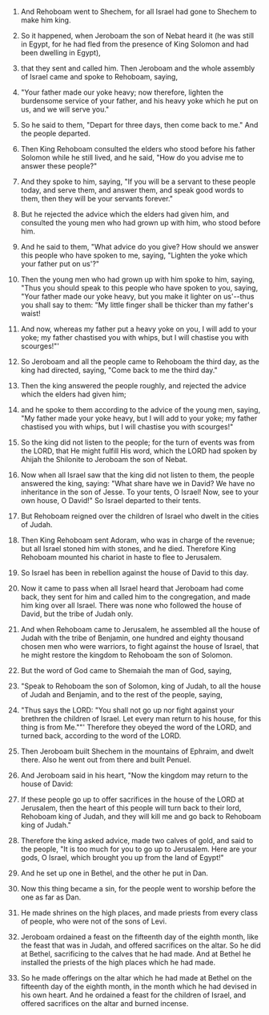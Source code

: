 
1. And Rehoboam went to Shechem, for all Israel had gone to Shechem to make him king.

2. So it happened, when Jeroboam the son of Nebat heard it (he was still in Egypt, for he had fled from the presence of King Solomon and had been dwelling in Egypt),

3. that they sent and called him. Then Jeroboam and the whole assembly of Israel came and spoke to Rehoboam, saying,

4. "Your father made our yoke heavy; now therefore, lighten the burdensome service of your father, and his heavy yoke which he put on us, and we will serve you."

5. So he said to them, "Depart for three days, then come back to me." And the people departed.

6. Then King Rehoboam consulted the elders who stood before his father Solomon while he still lived, and he said, "How do you advise me to answer these people?"

7. And they spoke to him, saying, "If you will be a servant to these people today, and serve them, and answer them, and speak good words to them, then they will be your servants forever."

8. But he rejected the advice which the elders had given him, and consulted the young men who had grown up with him, who stood before him.

9. And he said to them, "What advice do you give? How should we answer this people who have spoken to me, saying, "Lighten the yoke which your father put on us'?"

10. Then the young men who had grown up with him spoke to him, saying, "Thus you should speak to this people who have spoken to you, saying, "Your father made our yoke heavy, but you make it lighter on us'--thus you shall say to them: "My little finger shall be thicker than my father's waist!

11. And now, whereas my father put a heavy yoke on you, I will add to your yoke; my father chastised you with whips, but I will chastise you with scourges!"'

12. So Jeroboam and all the people came to Rehoboam the third day, as the king had directed, saying, "Come back to me the third day."

13. Then the king answered the people roughly, and rejected the advice which the elders had given him;

14. and he spoke to them according to the advice of the young men, saying, "My father made your yoke heavy, but I will add to your yoke; my father chastised you with whips, but I will chastise you with scourges!"

15. So the king did not listen to the people; for the turn of events was from the LORD, that He might fulfill His word, which the LORD had spoken by Ahijah the Shilonite to Jeroboam the son of Nebat.

16. Now when all Israel saw that the king did not listen to them, the people answered the king, saying: "What share have we in David? We have no inheritance in the son of Jesse. To your tents, O Israel! Now, see to your own house, O David!" So Israel departed to their tents.

17. But Rehoboam reigned over the children of Israel who dwelt in the cities of Judah.

18. Then King Rehoboam sent Adoram, who was in charge of the revenue; but all Israel stoned him with stones, and he died. Therefore King Rehoboam mounted his chariot in haste to flee to Jerusalem.

19. So Israel has been in rebellion against the house of David to this day.

20. Now it came to pass when all Israel heard that Jeroboam had come back, they sent for him and called him to the congregation, and made him king over all Israel. There was none who followed the house of David, but the tribe of Judah only.

21. And when Rehoboam came to Jerusalem, he assembled all the house of Judah with the tribe of Benjamin, one hundred and eighty thousand chosen men who were warriors, to fight against the house of Israel, that he might restore the kingdom to Rehoboam the son of Solomon.

22. But the word of God came to Shemaiah the man of God, saying,

23. "Speak to Rehoboam the son of Solomon, king of Judah, to all the house of Judah and Benjamin, and to the rest of the people, saying,

24. "Thus says the LORD: "You shall not go up nor fight against your brethren the children of Israel. Let every man return to his house, for this thing is from Me.""' Therefore they obeyed the word of the LORD, and turned back, according to the word of the LORD.

25. Then Jeroboam built Shechem in the mountains of Ephraim, and dwelt there. Also he went out from there and built Penuel.

26. And Jeroboam said in his heart, "Now the kingdom may return to the house of David:

27. If these people go up to offer sacrifices in the house of the LORD at Jerusalem, then the heart of this people will turn back to their lord, Rehoboam king of Judah, and they will kill me and go back to Rehoboam king of Judah."

28. Therefore the king asked advice, made two calves of gold, and said to the people, "It is too much for you to go up to Jerusalem. Here are your gods, O Israel, which brought you up from the land of Egypt!"

29. And he set up one in Bethel, and the other he put in Dan.

30. Now this thing became a sin, for the people went to worship before the one as far as Dan.

31. He made shrines on the high places, and made priests from every class of people, who were not of the sons of Levi.

32. Jeroboam ordained a feast on the fifteenth day of the eighth month, like the feast that was in Judah, and offered sacrifices on the altar. So he did at Bethel, sacrificing to the calves that he had made. And at Bethel he installed the priests of the high places which he had made.

33. So he made offerings on the altar which he had made at Bethel on the fifteenth day of the eighth month, in the month which he had devised in his own heart. And he ordained a feast for the children of Israel, and offered sacrifices on the altar and burned incense.


